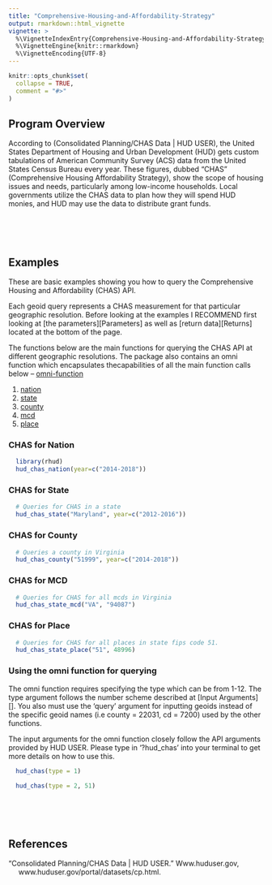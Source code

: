 ```yaml
---
title: "Comprehensive-Housing-and-Affordability-Strategy"
output: rmarkdown::html_vignette
vignette: >
  %\VignetteIndexEntry{Comprehensive-Housing-and-Affordability-Strategy}
  %\VignetteEngine{knitr::rmarkdown}
  %\VignetteEncoding{UTF-8}
---
```


```r
knitr::opts_chunk$set(
  collapse = TRUE,
  comment = "#>"
)
```

## Program Overview

According to (Consolidated Planning/CHAS Data | HUD USER), the United States
Department of Housing and Urban Development (HUD) gets custom tabulations of
American Community Survey (ACS) data from the United States Census Bureau every
year. These figures, dubbed "CHAS" (Comprehensive Housing Affordability
Strategy), show the scope of housing issues and needs, particularly among
low-income households. Local governments utilize the CHAS data to plan how they
will spend HUD monies, and HUD may use the data to distribute grant funds.
  
<br><br><br>

## Examples

These are basic examples showing you how to query the Comprehensive Housing and
Affordability (CHAS) API.

Each geoid query represents a CHAS measurement for that particular 
geographic resolution. Before looking at the examples I RECOMMEND first
looking at [the parameters][Parameters]
as well as [return data][Returns] located at the bottom of the page.

The functions below are the main functions for querying the CHAS API at
different geographic resolutions. The package also contains an omni function 
which encapsulates thecapabilities of all the main function calls below --
[omni-function][Using the omni function for querying]


1) [nation][CHAS for Nation]
2) [state][CHAS for State]
3) [county][CHAS for County]
4) [mcd][CHAS for MCD] 
5) [place][CHAS for Place]

### CHAS for Nation
```r
  library(rhud)
  hud_chas_nation(year=c("2014-2018"))
```

### CHAS for State
```r
  # Queries for CHAS in a state
  hud_chas_state("Maryland", year=c("2012-2016"))
```

### CHAS for County
```r
  # Queries a county in Virginia
  hud_chas_county("51999", year=c("2014-2018"))
```

### CHAS for MCD
```r
  # Queries for CHAS for all mcds in Virginia
  hud_chas_state_mcd("VA", "94087")
```

### CHAS for Place
```r
  # Queries for CHAS for all places in state fips code 51.
  hud_chas_state_place("51", 48996)
```

### Using the omni function for querying

The omni function requires specifying the type which can be from 1-12. The type
argument follows the number scheme described at [Input Arguments][]. You also 
must use the 'query' argument for inputting geoids instead of the specific 
geoid names (i.e county = 22031, cd = 7200) used by the other functions.

The input arguments for the omni function closely follow the API arguments
provided by HUD USER. Please type in '?hud_chas' into your terminal to get more
details on how to use this.

```r
  hud_chas(type = 1)

  hud_chas(type = 2, 51)
```

<br><br><br>

## References

| "Consolidated Planning/CHAS Data | HUD USER." Www.huduser.gov,
|      www.huduser.gov/portal/datasets/cp.html.
